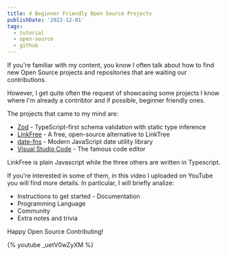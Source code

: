 ```yaml
---
title: 4 Beginner Friendly Open Source Projects
publishDate: '2022-12-01'
tags:
  - tutorial
  - open-source
  - github
---
```


If you're familiar with my content, you know I often talk about how to find new Open Source projects and repositories that are waiting our contributions.

However, I get quite often the request of showcasing some projects I know where I'm already a contribtor and if possible, beginner friendly ones.

The projects that came to my mind are:

- [Zod](https://github.com/colinhacks/zod) - TypeScript-first schema validation with static type inference
- [LinkFree](https://github.com/EddieHubCommunity/LinkFree) - A free, open-source alternative to LinkTree
- [date-fns](https://github.com/date-fns/date-fns) - Modern JavaScript date utility library
- [Visual Studio Code](https://github.com/microsoft/vscode) - The famous code editor

LinkFree is plain Javascript while the three others are written in Typescript.

If you're interested in some of them, in this video I uploaded on YouTube you will find more details. In particular, I will briefly analize:

- Instructions to get started - Documentation
- Programming Language
- Community
- Extra notes and trivia

Happy Open Source Contributing!

{% youtube _uetV0wZyXM %}
